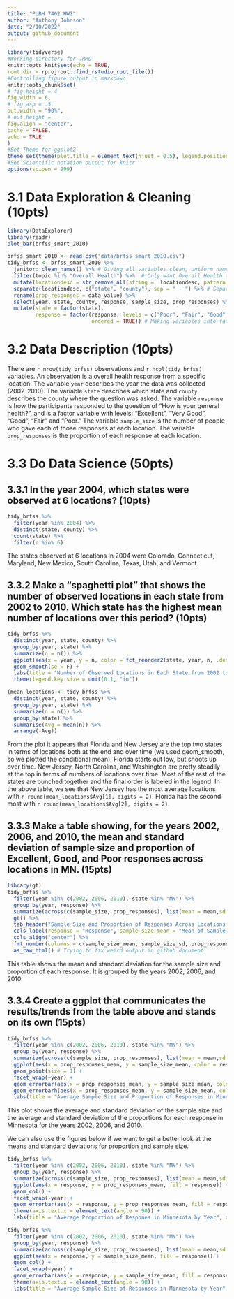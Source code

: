 ```yaml
---
title: "PUBH 7462 HW2"
author: "Anthony Johnson"
date: "2/10/2022"
output: github_document
---
```


```r
library(tidyverse)
#Working directory for .RMD
knitr::opts_knit$set(echo = TRUE,
root.dir = rprojroot::find_rstudio_root_file())
#Controlling figure output in markdown
knitr::opts_chunk$set(
# fig.height = 4
fig.width = 6,
# fig.asp = .5,
out.width = "90%",
# out.height =
fig.align = "center",
cache = FALSE,
echo = TRUE
)
#Set Theme for ggplot2
theme_set(theme(plot.title = element_text(hjust = 0.5), legend.position = "bottom"))
#Set Scientific notation output for knitr
options(scipen = 999)
```

# 3.1 Data Exploration & Cleaning (10pts)

```r
library(DataExplorer)
library(readr)
plot_bar(brfss_smart_2010)
```


```r
brfss_smart_2010 <- read_csv("data/brfss_smart_2010.csv")
tidy_brfss <- brfss_smart_2010 %>%
  janitor::clean_names() %>% # Giving all variables clean, uniform names
  filter(topic %in% "Overall Health") %>%  # Only want Overall Health topic
  mutate(locationdesc = str_remove_all(string =  locationdesc, pattern =  "County")) %>% # Remove the county after each county name because it is redundant
  separate(locationdesc, c("state", "county"), sep = " - ") %>% # Separating state and county into their own columns
  rename(prop_responses = data_value) %>%
  select(year, state, county, response, sample_size, prop_responses) %>%
  mutate(state = factor(state), 
         response = factor(response, levels = c("Poor", "Fair", "Good", "Very good", "Excellent") ,
                           ordered = TRUE)) # Making variables into factors to make them easier to work with
```

# 3.2 Data Description (10pts)

There are `r nrow(tidy_brfss)` observations and `r ncol(tidy_brfss)` variables. An observation is a overall health response from a specific location. The variable `year` describes the year the data was collected (2002-2010). The variable `state` describes which state and `county` describes the county where the question was asked. The variable `response` is how the participants responded to the question of "How is your general health?", and is a factor variable with levels: "Excellent", "Very Good", "Good", "Fair" and "Poor." The variable `sample_size` is the number of people who gave each of those responses at each location. The variable `prop_responses` is the proportion of each response at each location.

# 3.3 Do Data Science (50pts)

## 3.3.1 In the year 2004, which states were observed at 6 locations? (10pts)
```r
tidy_brfss %>%
  filter(year %in% 2004) %>%
  distinct(state, county) %>%
  count(state) %>%
  filter(n %in% 6)
```

The states observed at 6 locations in 2004 were Colorado, Connecticut, Maryland, New Mexico, South Carolina, Texas, Utah, and Vermont.

## 3.3.2 Make a “spaghetti plot” that shows the number of observed locations in each state from 2002 to 2010. Which state has the highest mean number of locations over this period? (10pts)

```r
tidy_brfss %>%
  distinct(year, state, county) %>%
  group_by(year, state) %>%
  summarize(n = n()) %>% 
  ggplot(aes(x = year, y = n, color = fct_reorder2(state, year, n, .desc = T))) +
  geom_smooth(se = F) + 
  labs(title = "Number of Observed Locations in Each State from 2002 to 2010", x = "Year", y = "Number of Locations", color = "State") +
  theme(legend.key.size = unit(0.1, "in"))
```
```r
(mean_locations <- tidy_brfss %>%
  distinct(year, state, county) %>%
  group_by(year, state) %>%
  summarize(n = n()) %>%
  group_by(state) %>%
  summarise(Avg = mean(n)) %>%
  arrange(-Avg))
```




From the plot it appears that Florida and New Jersey are the top two states in terms of locations both at the end and over time (we used geom_smooth, so we plotted the conditional mean). Florida starts out low, but shoots up over time. New Jersey, North Carolina, and Washington are pretty steadily at the top in terms of numbers of locations over time. Most of the rest of the states are bunched together and the final order is labeled in the legend. In the above table, we see that New Jersey has the most average locations with `r round(mean_locations$Avg[1], digits = 2)`. Florida has the second most with `r round(mean_locations$Avg[2], digits = 2)`. 




## 3.3.3 Make a table showing, for the years 2002, 2006, and 2010, the mean and standard deviation of sample size and proportion of Excellent, Good, and Poor responses across locations in MN. (15pts)

```r
library(gt)
tidy_brfss %>%
  filter(year %in% c(2002, 2006, 2010), state %in% "MN") %>%
  group_by(year, response) %>%
  summarize(across(c(sample_size, prop_responses), list(mean = mean,sd = sd))) %>% # Find mean and sd of each value 
  gt() %>%
  tab_header("Sample Size and Proportion of Responses Across Locations in MN") %>%
  cols_label(response = "Response", sample_size_mean = "Mean of Sample Size", sample_size_sd = "Standard Deviation of Sample Size", prop_responses_mean = "Mean of Proportion", prop_responses_sd = "Standard Deviation of Proportion" ) %>%
  cols_align("center") %>%
  fmt_number(columns = c(sample_size_mean, sample_size_sd, prop_responses_mean, prop_responses_sd), decimals = 2) %>%
  as_raw_html() # Trying to fix weird output in github document
```

This table shows the mean and standard deviation for the sample size and proportion of each response. It is grouped by the years 2002, 2006, and 2010.


## 3.3.4 Create a ggplot that communicates the results/trends from the table above and stands on its own (15pts)




```r
tidy_brfss %>%
  filter(year %in% c(2002, 2006, 2010), state %in% "MN") %>%
  group_by(year, response) %>%
  summarize(across(c(sample_size, prop_responses), list(mean = mean,sd = sd))) %>%
  ggplot(aes(x = prop_responses_mean, y = sample_size_mean, color = response)) +
  geom_point(size = 1) +
  facet_wrap(~year) +
  geom_errorbar(aes(x = prop_responses_mean, y = sample_size_mean, color = response, ymin = sample_size_mean - sample_size_sd, ymax = sample_size_mean + sample_size_sd)) +
  geom_errorbarh(aes(x = prop_responses_mean, y = sample_size_mean, color = response, xmin = prop_responses_mean - prop_responses_sd, xmax = prop_responses_mean + prop_responses_sd)) +
  labs(title = "Average Sample Size and Proportion of Responses in Minnesota by Year", x = "Average Proportion of Responses", y = "Average of Sample Size", color = "Response")
```
This plot shows the average and standard deviation of the sample size and the average and standard deviation of the proportions for each response in Minnesota for the years 2002, 2006, and 2010. 

We can also use the figures below if we want to get a better look at the means and standard deviations for proportion and sample size.


```r
tidy_brfss %>%
  filter(year %in% c(2002, 2006, 2010), state %in% "MN") %>%
  group_by(year, response) %>%
  summarize(across(c(sample_size, prop_responses), list(mean = mean,sd = sd))) %>%
  ggplot(aes(x = response, y = prop_responses_mean, fill = response)) +
  geom_col() +
  facet_wrap(~year) +
  geom_errorbar(aes(x = response, y = prop_responses_mean, fill = response, ymin = prop_responses_mean - prop_responses_sd, ymax = prop_responses_mean + prop_responses_sd), position = "dodge") +
  theme(axis.text.x = element_text(angle = 90)) +
  labs(title = "Average Proportion of Respones in Minnesota by Year", x = "Response", y = "Average of Proportion", fill = "Response")
```

```r
tidy_brfss %>%
  filter(year %in% c(2002, 2006, 2010), state %in% "MN") %>%
  group_by(year, response) %>%
  summarize(across(c(sample_size, prop_responses), list(mean = mean,sd = sd))) %>%
  ggplot(aes(x = response, y = sample_size_mean, fill = response)) +
  geom_col() +
  facet_wrap(~year) +
  geom_errorbar(aes(x = response, y = sample_size_mean, fill = response, ymin = sample_size_mean - sample_size_sd, ymax = sample_size_mean + sample_size_sd), position = "dodge") +
  theme(axis.text.x = element_text(angle = 90)) +
  labs(title = "Average Sample Size of Responses in Minnesota by Year", x = "Response", y = "Average of Sample Size", fill = "Response")
```